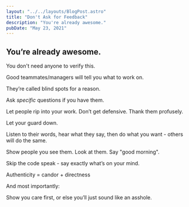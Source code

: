 ```yaml
---
layout: "../../layouts/BlogPost.astro"
title: "Don't Ask for Feedback"
description: "You're already awesome."
pubDate: "May 23, 2021"
---
```

  
## You’re already awesome.

You don't need anyone to verify this.

Good teammates/managers will tell you what to work on. 

They’re called blind spots for a reason.

Ask *specific* questions if you have them.

Let people rip into your work. Don’t get defensive. Thank them profusely.

Let your guard down.

Listen to their words, hear what they say, then do what you want - others will do the same.

Show people you see them. Look at them. Say "good morning".

Skip the code speak - say exactly what’s on your mind.

Authenticity = candor + directness

And most importantly:

Show you care first, or else you’ll just sound like an asshole.
